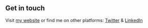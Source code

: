 ## Get in touch

Visit [my website](https://gatsbystarterportfoliocar17551.gatsbyjs.io/) or find me on other platforms: [Twitter](https://twitter.com/RahulKannanN) & [LinkedIn](https://www.linkedin.com/in/rahul-kannan/)
